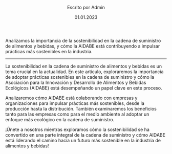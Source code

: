
<header className="post-header">
    <SectionTitle title="Sostenibilidad en la cadena de suministro: El papel de AIDABE" />
    <div className="credits">
        <p className="written-by">Escrito por Admin</p>
        <p className="post-date">01.01.2023</p>
    </div>
</header>

<div className="post-img">
    <BlogImg src="/post-4.jpg" alt="Analizamos la importancia de la sostenibilidad en la cadena de suministro de alimentos y bebidas, y cómo la AIDABE está contribuyendo a impulsar prácticas más sostenibles en la industria." />
    <p className="post-epigraph">Analizamos la importancia de la sostenibilidad en la cadena de suministro de alimentos y bebidas, y cómo la AIDABE está contribuyendo a impulsar prácticas más sostenibles en la industria.</p>
    <ShareList />
</div>

<hr />

<div className="content-wrapper">
    <p>
        La sostenibilidad en la cadena de suministro de alimentos y bebidas es un tema crucial
        en la actualidad. En este artículo, exploraremos la importancia de adoptar prácticas
        sostenibles en la cadena de suministro y cómo la Asociación para la Innovación y
        Desarrollo de Alimentos y Bebidas Ecológicos (AIDABE) está desempeñando un papel clave en
        este proceso.
    </p>
    <p>
        Analizaremos cómo AIDABE está colaborando con empresas y organizaciones para impulsar
        prácticas más sostenibles, desde la producción hasta la distribución. También examinaremos
        los beneficios tanto para las empresas como para el medio ambiente al adoptar un enfoque
        más ecológico en la cadena de suministro.
    </p>
    <p>
        ¡Únete a nosotros mientras exploramos cómo la sostenibilidad se ha convertido en una
        parte integral de la cadena de suministro y cómo AIDABE está liderando el camino hacia
        un futuro más sostenible en la industria de alimentos y bebidas!
    </p>
</div>

